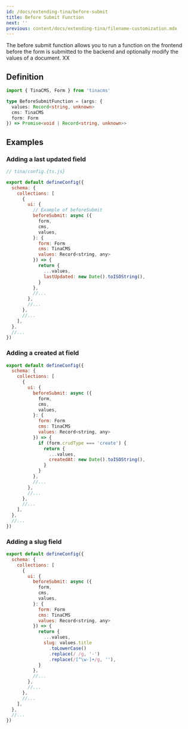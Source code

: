 ```yaml
---
id: /docs/extending-tina/before-submit
title: Before Submit Function
next: ''
previous: content/docs/extending-tina/filename-customization.mdx
---
```


The before submit function allows you to run a function on the frontend before the form is submitted to the backend and optionally modify the values of a document. XX

## Definition

```ts
import { TinaCMS, Form } from 'tinacms'

type BeforeSubmitFunction = (args: {
  values: Record<string, unknown>
  cms: TinaCMS
  form: Form
}) => Promise<void | Record<string, unknown>>
```

## Examples

### Adding a last updated field

```js
// tina/config.{ts.js}

export default defineConfig({
  schema: {
    collections: [
      {
        ui: {
          // Example of beforeSubmit
          beforeSubmit: async ({
            form,
            cms,
            values,
          }: {
            form: Form
            cms: TinaCMS
            values: Record<string, any>
          }) => {
            return {
              ...values,
              lastUpdated: new Date().toISOString(),
            }
          },
          //...
        },
        //...
      },
      //...
    ],
  },
  //...
})
```

### Adding a created at field

```js
export default defineConfig({
  schema: {
    collections: [
      {
        ui: {
          beforeSubmit: async ({
            form,
            cms,
            values,
          }: {
            form: Form
            cms: TinaCMS
            values: Record<string, any>
          }) => {
            if (form.crudType === 'create') {
              return {
                ...values,
                createdAt: new Date().toISOString(),
              }
            }
          },
          //...
        },
        //...
      },
      //...
    ],
  },
  //...
})
```

### Adding a slug field

```js
export default defineConfig({
  schema: {
    collections: [
      {
        ui: {
          beforeSubmit: async ({
            form,
            cms,
            values,
          }: {
            form: Form
            cms: TinaCMS
            values: Record<string, any>
          }) => {
            return {
              ...values,
              slug: values.title
                .toLowerCase()
                .replace(/ /g, '-')
                .replace(/[^\w-]+/g, ''),
            }
          },
          //...
        },
        //...
      },
      //...
    ],
  },
  //...
})
```
